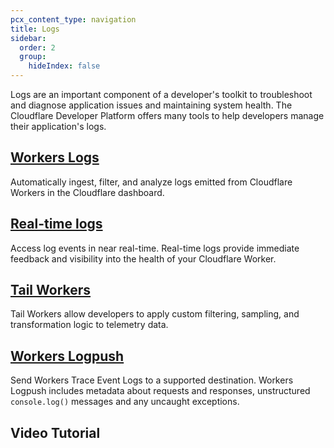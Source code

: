 ```yaml
---
pcx_content_type: navigation
title: Logs
sidebar:
  order: 2
  group:
    hideIndex: false
---
```



Logs are an important component of a developer's toolkit to troubleshoot and diagnose application issues and maintaining system health. The Cloudflare Developer Platform offers many tools to help developers manage their application's logs.

## [Workers Logs](/workers/observability/logs/workers-logs) <Badge text="New" variant="tip" size="large" />

Automatically ingest, filter, and analyze logs emitted from Cloudflare Workers in the Cloudflare dashboard.

## [Real-time logs](/workers/observability/logs/real-time-logs)

Access log events in near real-time. Real-time logs provide immediate feedback and visibility into the health of your Cloudflare Worker.

## [Tail Workers](/workers/observability/logs/tail-workers) <Badge text="Beta" size="large"/>

Tail Workers allow developers to apply custom filtering, sampling, and transformation logic to telemetry data.

## [Workers Logpush](/workers/observability/logs/logpush)

Send Workers Trace Event Logs to a supported destination. Workers Logpush includes metadata about requests and responses, unstructured `console.log()` messages and any uncaught exceptions.

## Video Tutorial

<Stream videoId="8a29e0b3ee30140431df06c0ec935c60" videoTitle="Workers Observability" thumbnailTimeOrURL="2.5s" />
